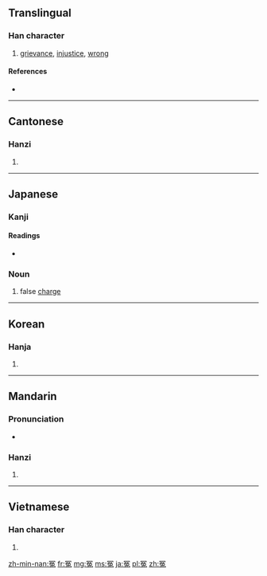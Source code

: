 {{also|寃}}
==Translingual==

===Han character===
{{Han char|rn=14|rad=冖|as=08|sn=10|four=3741<sub>3</sub>|canj=月弓日戈 (BNAI)|ids=⿱[[冖]][[兔]]}}

# [[grievance]], [[injustice]], [[wrong]]

====References====
* {{Han ref|kx=0130.270|dkj=01587|dj=0293.070|hdz=10305.010|uh=51A4|ud=20900|bh=ADDE|bd=44510}}

----

==Cantonese==

===Hanzi===
{{yue-hanzi|jyut=jun1|y=yun1}}

# {{defn|lang=yue|sort=冖08}}

----

==Japanese==

===Kanji===
{{ja-kanji|grade=|rs=冖08}}

====Readings====
* {{ja-readings|on=[[えん]] (en)|kun=[[かがむ]] (kagamu), [[ぬれぎぬ]] (nureginu)}}

===Noun===
{{ja-noun|えん}} 

# false [[charge]]

----

==Korean==

===Hanja===
{{ko-hanja|hangeul=원|rv=won|mr=wŏn}}

# {{defn|lang=ko|sort=冖08}}

----

==Mandarin==

===Pronunciation===
* {{audio|Zh-yuan.ogg|Audio}}

===Hanzi===
{{cmn-hanzi|pin=[[yuān]] ([[yuan1]])|wg=yüan<sup>1</sup>}}

# {{defn|lang=cmn|sort=冖08}}

----

==Vietnamese==

===Han character===
{{vi-hantu|[[oan]]|rs=冖08}}

# {{defn|lang=vi|sort=冖08}}

[[zh-min-nan:冤]]
[[fr:冤]]
[[mg:冤]]
[[ms:冤]]
[[ja:冤]]
[[pl:冤]]
[[zh:冤]]